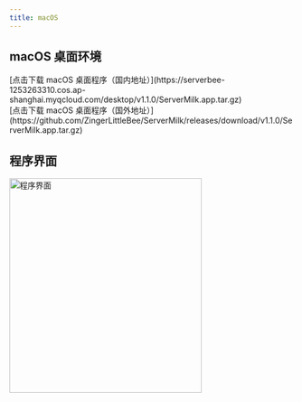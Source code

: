 ```yaml
---
title: macOS
---
```



## macOS 桌面环境

<ServerMilkLogo />

<TwoTabSwitch one='国内下载' two='国外下载'>
	<div slot='tab1' class='p-2'>
		[点击下载 macOS
		桌面程序（国内地址）](https://serverbee-1253263310.cos.ap-shanghai.myqcloud.com/desktop/v1.1.0/ServerMilk.app.tar.gz)
	</div>
	<div slot='tab2' class='p-2'>
		[点击下载 macOS
		桌面程序（国外地址）](https://github.com/ZingerLittleBee/ServerMilk/releases/download/v1.1.0/ServerMilk.app.tar.gz)
	</div>
</TwoTabSwitch>

## 程序界面

<img src='/images/gui-mac.png' width='340' height='380' alt='程序界面' />
